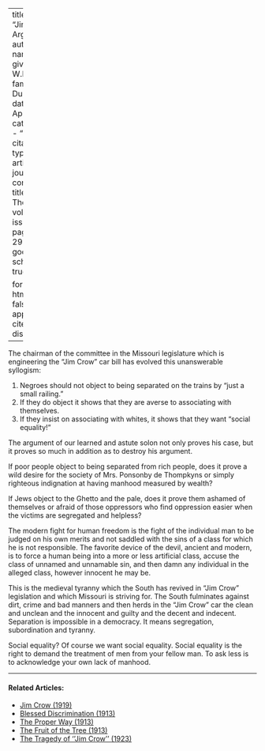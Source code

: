 
---
title: 'The "Jim Crow" Argument'
author:
  - name:
      given: W.E.B.
      family: Du Bois
date: Apr. 1913
categories: 
  - ""
citation: 
  type: article-journal
  container-title: The Crisis
  volume: 5
  issue: 6
  page: 291-292
google-scholar: true

format:
  html:
    toc: false
    appendix-cite-as: display
---



The chairman of the committee in the Missouri legislature which is
engineering the "Jim Crow" car bill has
evolved this unanswerable syllogism:

1.  Negroes should not object to being separated on the trains by "just a small railing."
2.  If they do object it shows that they are averse to associating with themselves.
3.  If they insist on associating with whites, it shows that they want
    "social equality!"

The argument of our learned and astute solon not only proves his case,
but it proves so much in addition as to destroy his argument.

If poor people object to being separated from rich people, does it prove
a wild desire for the society of Mrs. Ponsonby de Thompkyns or simply
righteous indignation at having manhood measured by wealth?

If Jews object to the Ghetto and the pale, does it prove them ashamed of
themselves or afraid of those oppressors who find oppression easier when
the victims are segregated and helpless?

The modern fight for human freedom is the fight of the individual man to
be judged on his own merits and not saddled with the sins of a class for
which he is not responsible. The favorite device of the devil, ancient
and modern, is to force a human being into a more or less artificial
class, accuse the class of unnamed and unnamable sin, and then damn any
individual in the alleged class, however innocent he may be.

This is the medieval tyranny which the South has revived in "Jim Crow"
legislation and which Missouri is striving for. The South fulminates
against dirt, crime and bad manners and then herds in the "Jim Crow" car
the clean and unclean and the innocent and guilty and
the decent and indecent. Separation is impossible in a democracy. It
means segregation, subordination and tyranny.

Social equality? Of course we want social equality. Social equality is
the right to demand the treatment of men from your fellow man. To ask
less is to acknowledge your own lack of manhood.

<!-- Similar articles start here -->
<div  class="clear-wrap"></div>
<hr>
#### Related Articles:

* [Jim Crow (1919)](/Volumes/17/03/jim_crow.html)
* [Blessed Discrimination (1913)](/Volumes/05/04/blesseddiscrimination.html)
* [The Proper Way (1913)](/Volumes/05/05/proper_way.html)
* [The Fruit of the Tree (1913)](/Volumes/06/05/fruit_of_tree.html)
* [The Tragedy of ''Jim Crow'' (1923)](/Volumes/26/04/tradgedy_of_jim_crow.html)

<!-- Similar articles end here -->